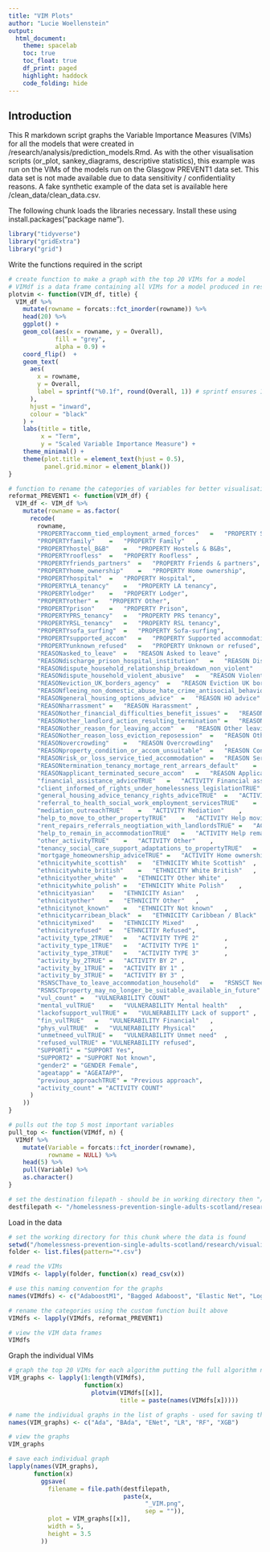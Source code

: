 ```yaml
---
title: "VIM Plots"
author: "Lucie Woellenstein"
output: 
  html_document:
    theme: spacelab
    toc: true
    toc_float: true
    df_print: paged
    highlight: haddock
    code_folding: hide
---
```


## Introduction

This R markdown script graphs the Variable Importance Measures (VIMs) for all the models that were created in /research/analysis/prediction_models.Rmd. As with the other visualisation scripts (or_plot, sankey_diagrams, descriptive statistics), this example was run on the VIMs of the models run on the Glasgow PREVENT1 data set. This data set is not made available due to data sensitivity / confidentiality reasons. A fake synthetic example of the data set is available here /clean_data/clean_data.csv.

The following chunk loads the libraries necessary. Install these using install.packages("package name").

```r
library("tidyverse")
library("gridExtra")
library("grid")
```

Write the functions required in the script

```r
# create function to make a graph with the top 20 VIMs for a model
# VIMdf is a data frame containing all VIMs for a model produced in research/analysis/prediction_models.Rmd
plotvim <- function(VIM_df, title) {
  VIM_df %>% 
    mutate(rowname = forcats::fct_inorder(rowname)) %>%
    head(20) %>%
    ggplot() +
    geom_col(aes(x = rowname, y = Overall),
             fill = "grey",
             alpha = 0.9) +
    coord_flip()  +
    geom_text(
      aes(
        x = rowname,
        y = Overall,
        label = sprintf("%0.1f", round(Overall, 1)) # sprintf ensures 1 decimal point
      ),
      hjust = "inward",
      colour = "black"
    ) +
    labs(title = title,
         x = "Term",
         y = "Scaled Variable Importance Measure") +
    theme_minimal() +
    theme(plot.title = element_text(hjust = 0.5),
          panel.grid.minor = element_blank())
}

# function to rename the categories of variables for better visualisation in graph
reformat_PREVENT1 <- function(VIM_df) {
  VIM_df <- VIM_df %>%
    mutate(rowname = as.factor(
      recode(
        rowname,
        "PROPERTYaccomm_tied_employment_armed_forces"	=	"PROPERTY Service tied accommodation",
        "PROPERTYfamily"	=	"PROPERTY Family"	,
        "PROPERTYhostel_B&B"	=	"PROPERTY Hostels & B&Bs",
        "PROPERTYroofless"	=	"PROPERTY Roofless"	,
        "PROPERTYfriends_partners"	=	"PROPERTY Friends & partners",
        "PROPERTYhome_ownership"	=	"PROPERTY Home ownership",
        "PROPERTYhospital"	=	"PROPERTY Hospital",
        "PROPERTYLA_tenancy"	=	"PROPERTY LA tenancy",
        "PROPERTYlodger"	=	"PROPERTY Lodger",
        "PROPERTYother"	=	"PROPERTY Other",
        "PROPERTYprison"	=	"PROPERTY Prison",
        "PROPERTYPRS_tenancy"	=	"PROPERTY PRS tenancy",
        "PROPERTYRSL_tenancy"	=	"PROPERTY RSL tenancy",
        "PROPERTYsofa_surfing"	=	"PROPERTY Sofa-surfing",
        "PROPERTYsupported_accom"	=	"PROPERTY Supported accommodation",
        "PROPERTYunknown_refused"	=	"PROPERTY Unknown or refused",
        "REASONasked_to_leave"	=	"REASON Asked to leave"	,
        "REASONdischarge_prison_hospital_institution"	=	"REASON Discharge"	,
        "REASONdispute_household_relationship_breakdown_non_violent"	=	"REASON Non-violent dispute"	,
        "REASONdispute_household_violent_abusive"	=	"REASON Violent abusive dispute"	,
        "REASONeviction_UK_borders_agency"	=	"REASON Eviction UK borders"	,
        "REASONfleeing_non_domestic_abuse_hate_crime_antisocial_behaviour"	=	"REASON Fleeing"	,
        "REASONgeneral_housing_options_advice"	=	"REASON HO advice"	,
        "REASONharrassment"	=	"REASON Harassment"	,
        "REASONother_financial_difficulties_benefit_issues"	=	"REASON Financial / benefits issues"	,
        "REASONother_landlord_action_resulting_termination"	=	"REASON Landlord action"	,
        "REASONother_reason_for_leaving_accom"	=	"REASON Other leaving accom"	,
        "REASONother_reason_loss_eviction_reposession"	=	"REASON Other loss accom"	,
        "REASONovercrowding"	=	"REASON Overcrowding"	,
        "REASONproperty_condition_or_accom_unsuitable"	=	"REASON Condition unsuitable"	,
        "REASONrisk_or_loss_service_tied_accommodation"	=	"REASON Service tied accom"	,
        "REASONtermination_tenancy_mortage_rent_arrears_default"	=	"REASON Rent arrears / default"	,
        "REASONapplicant_terminated_secure_accom"	=	"REASON Applicant termination"	,
        "financial_assistance_adviceTRUE"	=	"ACTIVITY Financial assistance"	,
        "client_informed_of_rights_under_homelessness_legislationTRUE"	=	"ACTIVITY Homelessness rights"	,
        "general_housing_advice_tenancy_rights_adviceTRUE"	=	"ACTIVITY HO advice"	,
        "referral_to_health_social_work_employment_servicesTRUE"	=	"ACTIVITY Referral services"	,
        "mediation_outreachTRUE"	=	"ACTIVITY Mediation"	,
        "help_to_move_to_other_propertyTRUE"	=	"ACTIVITY Help moving"	,
        "rent_repairs_referrals_neogtiation_with_landlordsTRUE"	=	"ACTIVITY Landlord negotiations"	,
        "help_to_remain_in_accommodationTRUE"	=	"ACTIVITY Help remaining"	,
        "other_activityTRUE"	=	"ACTIVITY Other"	,
        "tenancy_social_care_support_adaptations_to_propertyTRUE"	=	"ACTIVITY Social care & adaptations"	,
        "mortgage_homeownership_adviceTRUE"	=	"ACTIVITY Home ownership advice"	,
        "ethnicitywhite_scottish"	=	"ETHNICITY White Scottish"	,
        "ethnicitywhite_british"	=	"ETHNICITY White British" 	,
        "ethnicityother_white"	=	"ETHNICITY Other White"	,
        "ethnicitywhite_polish"	=	"ETHNICITY White Polish"	,
        "ethnicityasian"	=	"ETHNICITY Asian"	,
        "ethnicityother"	=	"ETHNICITY Other"	,
        "ethnicitynot_known"	=	"ETHNICITY Not known"	,
        "ethnicitycarribean_black"	=	"ETHNICITY Caribbean / Black"	,
        "ethnicitymixed"	=	"ETHNICITY Mixed"	,
        "ethnicityrefused"	=	"ETHNCITIY Refused",
        "activity_type_2TRUE"	=	"ACTIVITY TYPE 2"		,
        "activity_type_1TRUE"	=	"ACTIVITY TYPE 1"		,
        "activity_type_3TRUE"	=	"ACTIVITY TYPE 3"		,
        "activity_by_2TRUE"	=	"ACTIVITY BY 2"	,
        "activity_by_1TRUE"	=	"ACTIVITY BY 1"	,
        "activity_by_3TRUE"	=	"ACTIVITY BY 3"	,
        "RSNSCThave_to_leave_accommodation_household"	=	"RSNSCT Need to leave accom"	,
        "RSNSCTproperty_may_no_longer_be_suitable_available_in_future"	=	"RSNSCT Prop unavailable in future"	,
        "vul_count"	=	"VULNERABILITY COUNT"	,
        "mental_vulTRUE"	=	"VULNERABILITY Mental health"	,
        "lackofsupport_vulTRUE"	=	"VULNERABILITY Lack of support"	,
        "fin_vulTRUE"	=	"VULNERABILITY Financial"	,
        "phys_vulTRUE"	=	"VULNERABILITY Physical"	,
        "unmetneed_vulTRUE"	=	"VULNERABILITY Unmet need"	,
        "refused_vulTRUE" = "VULNERABILITY refused",
        "SUPPORT1" = "SUPPORT Yes",
        "SUPPORT2" = "SUPPORT Not known",
        "gender2" = "GENDER Female",
        "ageatapp" = "AGEATAPP",
        "previous_approachTRUE" = "Previous approach",
        "activity_count" = "ACTIVITY COUNT"
      )
    ))
}

# pulls out the top 5 most important variables
pull_top <- function(VIMdf, n) {
  VIMdf %>%
    mutate(Variable = forcats::fct_inorder(rowname),
           rowname = NULL) %>%
    head(5) %>% 
    pull(Variable) %>%
    as.character()
}

# set the destination filepath - should be in working directory then "/research/report/"
destfilepath <- "/homelessness-prevention-single-adults-scotland/research/report/"
```

Load in the data 

```r
# set the working directory for this chunk where the data is found 
setwd("/homelessness-prevention-single-adults-scotland/research/visualise/data/VIMs")
folder <- list.files(pattern="*.csv")

# read the VIMs
VIMdfs <- lapply(folder, function(x) read_csv(x))

# use this naming convention for the graphs
names(VIMdfs) <- c("AdaboostM1", "Bagged Adaboost", "Elastic Net", "Logistic Regression", "Random Forest", "Extreme Gradient Boosting")

# rename the categories using the custom function built above
VIMdfs <- lapply(VIMdfs, reformat_PREVENT1)

# view the VIM data frames
VIMdfs
```

Graph the individual VIMs

```r
# graph the top 20 VIMs for each algorithm putting the full algorithm name in each chart title
VIM_graphs <- lapply(1:length(VIMdfs), 
                     function(x) 
                       plotvim(VIMdfs[[x]], 
                               title = paste(names(VIMdfs[x]))))

# name the individual graphs in the list of graphs - used for saving them out
names(VIM_graphs) <- c("Ada", "BAda", "ENet", "LR", "RF", "XGB")

# view the graphs
VIM_graphs

# save each individual graph 
lapply(names(VIM_graphs),
       function(x)
         ggsave(
           filename = file.path(destfilepath, 
                                paste(x, 
                                      "_VIM.png",
                                      sep = "")),
           plot = VIM_graphs[[x]],
           width = 5,
           height = 3.5
         ))
```

